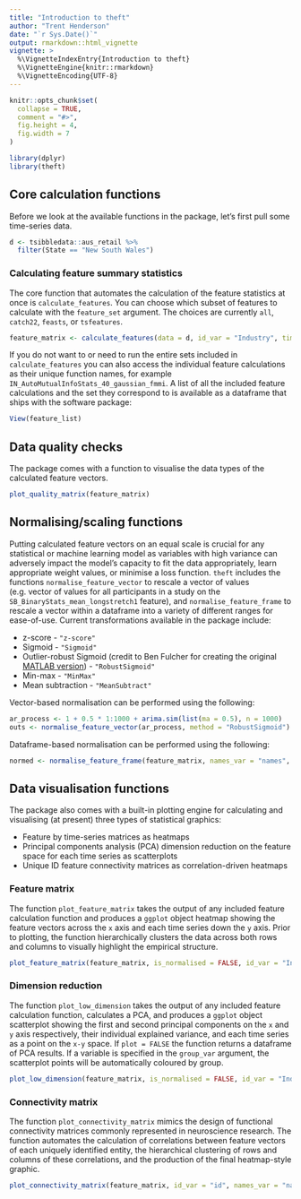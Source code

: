 ```yaml
---
title: "Introduction to theft"
author: "Trent Henderson"
date: "`r Sys.Date()`"
output: rmarkdown::html_vignette
vignette: >
  %\VignetteIndexEntry{Introduction to theft}
  %\VignetteEngine{knitr::rmarkdown}
  %\VignetteEncoding{UTF-8}
---
```


```r
knitr::opts_chunk$set(
  collapse = TRUE,
  comment = "#>",
  fig.height = 4,
  fig.width = 7
)
```

```r
library(dplyr)
library(theft)
```

## Core calculation functions

Before we look at the available functions in the package, let's first pull some time-series data.

```r
d <- tsibbledata::aus_retail %>%
  filter(State == "New South Wales")
```

### Calculating feature summary statistics

The core function that automates the calculation of the feature statistics at once is `calculate_features`. You can choose which subset of features to calculate with the `feature_set` argument. The choices are currently `all`, `catch22`, `feasts`, or `tsfeatures`.

```r
feature_matrix <- calculate_features(data = d, id_var = "Industry", time_var = "Month", values_var = "Turnover", feature_set = "all")
```

If you do not want to or need to run the entire sets included in `calculate_features` you can also access the individual feature calculations as their unique function names, for example `IN_AutoMutualInfoStats_40_gaussian_fmmi`. A list of all the included feature calculations and the set they correspond to is available as a dataframe that ships with the software package:

```r
View(feature_list)
```

## Data quality checks

The package comes with a function to visualise the data types of the calculated feature vectors.

```r
plot_quality_matrix(feature_matrix)
```

## Normalising/scaling functions

Putting calculated feature vectors on an equal scale is crucial for any statistical or machine learning model as variables with high variance can adversely impact the model's capacity to fit the data appropriately, learn appropriate weight values, or minimise a loss function. `theft` includes the functions `normalise_feature_vector` to rescale a vector of values (e.g. vector of values for all participants in a study on the `SB_BinaryStats_mean_longstretch1` feature), and `normalise_feature_frame` to rescale a vector within a dataframe into a variety of different ranges for ease-of-use. Current transformations available in the package include:

* z-score - `"z-score"`
* Sigmoid - `"Sigmoid"`
* Outlier-robust Sigmoid (credit to Ben Fulcher for creating the original [MATLAB version](https://github.com/benfulcher/hctsa)) - `"RobustSigmoid"`
* Min-max - `"MinMax"`
* Mean subtraction - `"MeanSubtract"`

Vector-based normalisation can be performed using the following:

```r
ar_process <- 1 + 0.5 * 1:1000 + arima.sim(list(ma = 0.5), n = 1000)
outs <- normalise_feature_vector(ar_process, method = "RobustSigmoid")
```

Dataframe-based normalisation can be performed using the following:

```r
normed <- normalise_feature_frame(feature_matrix, names_var = "names", values_var = "values", method = c("RobustSigmoid"))
```

## Data visualisation functions

The package also comes with a built-in plotting engine for calculating and visualising (at present) three types of statistical graphics:

* Feature by time-series matrices as heatmaps
* Principal components analysis (PCA) dimension reduction on the feature space for each time series as scatterplots
* Unique ID feature connectivity matrices as correlation-driven heatmaps

### Feature matrix

The function `plot_feature_matrix` takes the output of any included feature calculation function and produces a `ggplot` object heatmap showing the feature vectors across the `x` axis and each time series down the `y` axis. Prior to plotting, the function hierarchically clusters the data across both rows and columns to visually highlight the empirical structure.

```r
plot_feature_matrix(feature_matrix, is_normalised = FALSE, id_var = "Industry", method = "RobustSigmoid")
```

### Dimension reduction

The function `plot_low_dimension` takes the output of any included feature calculation function, calculates a PCA, and produces a `ggplot` object scatterplot showing the first and second principal components on the `x` and `y` axis respectively, their individual explained variance, and each time series as a point on the `x-y` space. If `plot = FALSE` the function returns a dataframe of PCA results. If a variable is specified in the `group_var` argument, the scatterplot points will be automatically coloured by group.

```r
plot_low_dimension(feature_matrix, is_normalised = FALSE, id_var = "Industry", group_var = NULL, method = "RobustSigmoid", plot = TRUE)
```

### Connectivity matrix

The function `plot_connectivity_matrix` mimics the design of functional connectivity matrices commonly represented in neuroscience research. The function automates the calculation of correlations between feature vectors of each uniquely identified entity, the hierarchical clustering of rows and columns of these correlations, and the production of the final heatmap-style graphic.

```r
plot_connectivity_matrix(feature_matrix, id_var = "id", names_var = "names", values_var = "values")
```
